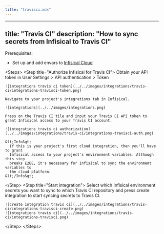 ```yaml
---
title: "travisci.mdx"
---
```


---
title: "Travis CI"
description: "How to sync secrets from Infisical to Travis CI"
---

Prerequisites:

- Set up and add envars to [Infisical Cloud](https://app.infisical.com)

&lt;Steps&gt;
  &lt;Step title="Authorize Infisical for Travis CI"&gt;
    Obtain your API token in User Settings &gt; API authentication &gt; Token

    ![integrations travis ci token](../../images/integrations/travis-ci/integrations-travisci-token.png)

    Navigate to your project's integrations tab in Infisical.

    ![integrations](../../images/integrations.png)

    Press on the Travis CI tile and input your Travis CI API token to grant Infisical access to your Travis CI account.

    ![integrations travis ci authorization](../../images/integrations/travis-ci/integrations-travisci-auth.png)

    &lt;Info&gt;
      If this is your project's first cloud integration, then you'll have to grant
      Infisical access to your project's environment variables. Although this step
      breaks E2EE, it's necessary for Infisical to sync the environment variables to
      the cloud platform.
    &lt;/Info&gt;
  &lt;/Step&gt;
  &lt;Step title="Start integration"&gt;
    Select which Infisical environment secrets you want to sync to which Travis CI repository and press create integration to start syncing secrets to Travis CI.

    ![create integration travis ci](../../images/integrations/travis-ci/integrations-travisci-create.png)
    ![integrations travis ci](../../images/integrations/travis-ci/integrations-travisci.png)
  &lt;/Step&gt;
&lt;/Steps&gt;